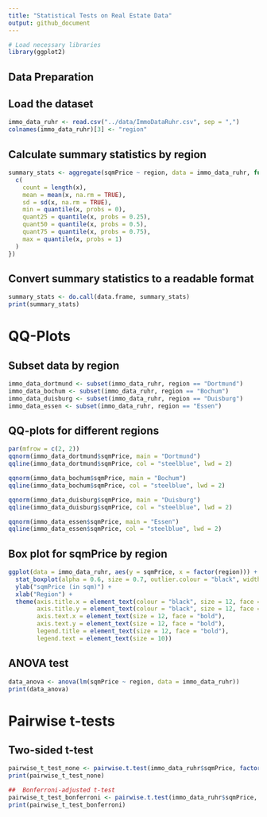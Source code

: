 ```yaml
---
title: "Statistical Tests on Real Estate Data"
output: github_document
---
```


```r
# Load necessary libraries
library(ggplot2)
```

## Data Preparation


## Load the dataset
```r
immo_data_ruhr <- read.csv("../data/ImmoDataRuhr.csv", sep = ",")
colnames(immo_data_ruhr)[3] <- "region"
```
## Calculate summary statistics by region
```r
summary_stats <- aggregate(sqmPrice ~ region, data = immo_data_ruhr, function(x) {
  c(
    count = length(x),
    mean = mean(x, na.rm = TRUE),
    sd = sd(x, na.rm = TRUE),
    min = quantile(x, probs = 0),
    quant25 = quantile(x, probs = 0.25),
    quant50 = quantile(x, probs = 0.5),
    quant75 = quantile(x, probs = 0.75),
    max = quantile(x, probs = 1)
  )
})
```
## Convert summary statistics to a readable format
```r
summary_stats <- do.call(data.frame, summary_stats)
print(summary_stats)
```

# QQ-Plots

## Subset data by region
```r
immo_data_dortmund <- subset(immo_data_ruhr, region == "Dortmund")
immo_data_bochum <- subset(immo_data_ruhr, region == "Bochum")
immo_data_duisburg <- subset(immo_data_ruhr, region == "Duisburg")
immo_data_essen <- subset(immo_data_ruhr, region == "Essen")
```
## QQ-plots for different regions
```r
par(mfrow = c(2, 2))
qqnorm(immo_data_dortmund$sqmPrice, main = "Dortmund")
qqline(immo_data_dortmund$sqmPrice, col = "steelblue", lwd = 2)

qqnorm(immo_data_bochum$sqmPrice, main = "Bochum")
qqline(immo_data_bochum$sqmPrice, col = "steelblue", lwd = 2)

qqnorm(immo_data_duisburg$sqmPrice, main = "Duisburg")
qqline(immo_data_duisburg$sqmPrice, col = "steelblue", lwd = 2)

qqnorm(immo_data_essen$sqmPrice, main = "Essen")
qqline(immo_data_essen$sqmPrice, col = "steelblue", lwd = 2)
```
## Box plot for sqmPrice by region
```r
ggplot(data = immo_data_ruhr, aes(y = sqmPrice, x = factor(region))) +
  stat_boxplot(alpha = 0.6, size = 0.7, outlier.colour = "black", width = 0.5, aes(fill = region)) +
  ylab("sqmPrice (in sqm)") +
  xlab("Region") +
  theme(axis.title.x = element_text(colour = "black", size = 12, face = "bold"),
        axis.title.y = element_text(colour = "black", size = 12, face = "bold"),
        axis.text.x = element_text(size = 12, face = "bold"),
        axis.text.y = element_text(size = 12, face = "bold"),
        legend.title = element_text(size = 12, face = "bold"),
        legend.text = element_text(size = 10))
```
##  ANOVA test
```r
data_anova <- anova(lm(sqmPrice ~ region, data = immo_data_ruhr))
print(data_anova)
```
#  Pairwise t-tests
##  Two-sided t-test
```r
pairwise_t_test_none <- pairwise.t.test(immo_data_ruhr$sqmPrice, factor(immo_data_ruhr$region), p.adj = "none", pool.sd = TRUE, alternative = "two.sided", var.equal = TRUE)
print(pairwise_t_test_none)

##  Bonferroni-adjusted t-test
pairwise_t_test_bonferroni <- pairwise.t.test(immo_data_ruhr$sqmPrice, immo_data_ruhr$region, p.adj = "bonf", pool.sd = TRUE, alternative = "two.sided", var.equal = TRUE)
print(pairwise_t_test_bonferroni)
```
